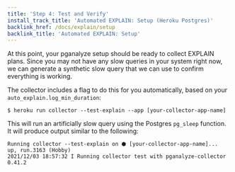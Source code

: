 ```yaml
---
title: 'Step 4: Test and Verify'
install_track_title: 'Automated EXPLAIN: Setup (Heroku Postgres)'
backlink_href: /docs/explain/setup
backlink_title: 'Automated EXPLAIN: Setup'
---
```



At this point, your pganalyze setup should be ready to collect EXPLAIN plans. Since
you may not have any slow queries in your system right now, we can generate a
synthetic slow query that we can use to confirm everything is working.

The collector includes a flag to do this for you automatically, based on your
`auto_explain.log_min_duration`:

```
$ heroku run collector --test-explain --app [your-collector-app-name]
```

This will run an artificially slow query using the Postgres `pg_sleep` function. It
will produce output similar to the following:

```
Running collector --test-explain on ⬢ [your-collector-app-name]... up, run.3163 (Hobby)
2021/12/03 18:57:32 I Running collector test with pganalyze-collector 0.41.2
```

<PublicOnly>
  <VerifyExplainPublic />
</PublicOnly>
